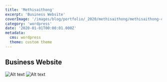 ```yaml
---
title: 'Methisaithong'
excerpt: 'Business Website'
coverImage: '/images/blog/portfolio/_2020/methisaithong/methisaithong-cover.jpg'
category: 'wordpress'
date: '2020-01-01T00:00:01.000Z'
metadata:
  cms: wordpress
  theme: custom theme
---
```


## Business Website

![Alt text](/images/blog/portfolio/_2020/methisaithong/methisaithong-1.jpg)
![Alt text](/images/blog/portfolio/_2020/methisaithong/methisaithong-2.png)